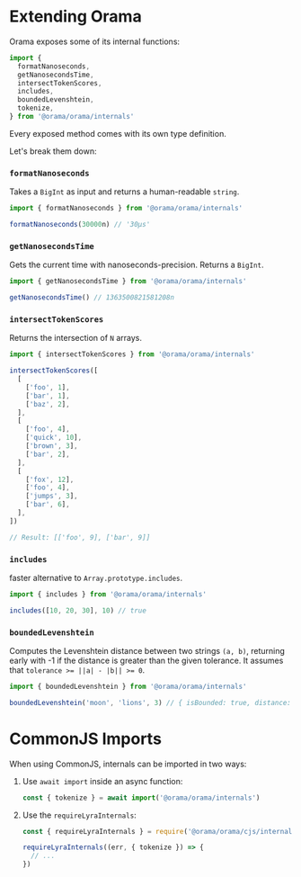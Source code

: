 # Extending Orama

Orama exposes some of its internal functions:

```javascript
import {
  formatNanoseconds,
  getNanosecondsTime,
  intersectTokenScores,
  includes,
  boundedLevenshtein,
  tokenize,
} from '@orama/orama/internals'
```

Every exposed method comes with its own type definition.

Let's break them down:

### `formatNanoseconds`

Takes a `BigInt` as input and returns a human-readable `string`.

```javascript
import { formatNanoseconds } from '@orama/orama/internals'

formatNanoseconds(30000n) // '30μs'
```

### `getNanosecondsTime`

Gets the current time with nanoseconds-precision. Returns a `BigInt`.

```javascript
import { getNanosecondsTime } from '@orama/orama/internals'

getNanosecondsTime() // 1363500821581208n
```

### `intersectTokenScores`

Returns the intersection of `N` arrays.

```javascript
import { intersectTokenScores } from '@orama/orama/internals'

intersectTokenScores([
  [
    ['foo', 1],
    ['bar', 1],
    ['baz', 2],
  ],
  [
    ['foo', 4],
    ['quick', 10],
    ['brown', 3],
    ['bar', 2],
  ],
  [
    ['fox', 12],
    ['foo', 4],
    ['jumps', 3],
    ['bar', 6],
  ],
])

// Result: [['foo', 9], ['bar', 9]]
```

### `includes`

faster alternative to `Array.prototype.includes`.

```javascript
import { includes } from '@orama/orama/internals'

includes([10, 20, 30], 10) // true
```

### `boundedLevenshtein`

Computes the Levenshtein distance between two strings `(a, b)`, returning early with -1 if the distance is greater than the given tolerance. It assumes that `tolerance >= ||a| - |b|| >= 0`.

```javascript
import { boundedLevenshtein } from '@orama/orama/internals'

boundedLevenshtein('moon', 'lions', 3) // { isBounded: true, distance: 3 }
```

# CommonJS Imports

When using CommonJS, internals can be imported in two ways:

1. Use `await import` inside an async function:

   ```js
   const { tokenize } = await import('@orama/orama/internals')
   ```

2. Use the `requireLyraInternals`:

   ```js
   const { requireLyraInternals } = require('@orama/orama/cjs/internals')

   requireLyraInternals((err, { tokenize }) => {
     // ...
   })
   ```

